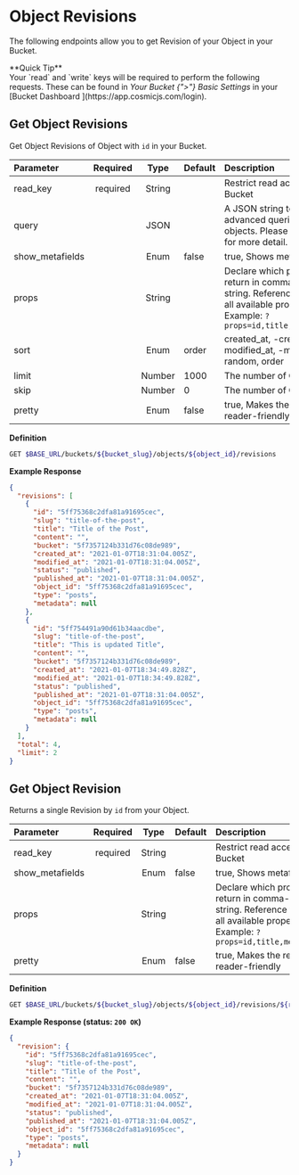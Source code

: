 
# Object Revisions

The following endpoints allow you to get Revision of your Object in your Bucket.

<Callout emoji="✅">
  **Quick Tip**
  <br />
  Your `read` and `write` keys will be required to perform the following
  requests. These can be found in <i>Your Bucket {">"} Basic Settings</i> in
  your [Bucket Dashboard ](https://app.cosmicjs.com/login).
</Callout>

## Get Object Revisions

Get Object Revisions of Object with `id` in your Bucket.

| Parameter       | Required |  Type  | Default | Description                                                                                                                                                  |
| :-------------- | :------: | :----: | :------ | :----------------------------------------------------------------------------------------------------------------------------------------------------------- |
| read_key        | required | String |         | Restrict read access to your Bucket                                                                                                                          |
| query           |          |  JSON  |         | A JSON string to perform advanced queries to filter out objects. Please see [Examples](/cosmic-api/queries#example-queries) for more detail.                 |
| show_metafields |          |  Enum  | false   | true, Shows metafields                                                                                                                                       |
| props           |          | String |         | Declare which properties to return in comma-separated string. Reference full Object for all available properties. Example: `?props=id,title,metadata.author` |
| sort            |          |  Enum  | order   | created_at, -created_at, modified_at, -modified_at, random, order                                                                                            |
| limit           |          | Number | 1000    | The number of Objects to return                                                                                                                              |
| skip            |          | Number | 0       | The number of Objects to skip                                                                                                                                |
| pretty          |          |  Enum  | false   | true, Makes the response more reader-friendly                                                                                                                |

**Definition**

```bash
GET $BASE_URL/buckets/${bucket_slug}/objects/${object_id}/revisions
```

**Example Response**

```json
{
  "revisions": [
    {
      "id": "5ff75368c2dfa81a91695cec",
      "slug": "title-of-the-post",
      "title": "Title of the Post",
      "content": "",
      "bucket": "5f7357124b331d76c08de989",
      "created_at": "2021-01-07T18:31:04.005Z",
      "modified_at": "2021-01-07T18:31:04.005Z",
      "status": "published",
      "published_at": "2021-01-07T18:31:04.005Z",
      "object_id": "5ff75368c2dfa81a91695cec",
      "type": "posts",
      "metadata": null
    },
    {
      "id": "5ff754491a90d61b34aacdbe",
      "slug": "title-of-the-post",
      "title": "This is updated Title",
      "content": "",
      "bucket": "5f7357124b331d76c08de989",
      "created_at": "2021-01-07T18:34:49.828Z",
      "modified_at": "2021-01-07T18:34:49.828Z",
      "status": "published",
      "published_at": "2021-01-07T18:31:04.005Z",
      "object_id": "5ff75368c2dfa81a91695cec",
      "type": "posts",
      "metadata": null
    }
  ],
  "total": 4,
  "limit": 2
}
```

## Get Object Revision

Returns a single Revision by `id` from your Object.

| Parameter       | Required |  Type  | Default | Description                                                                                                                                                  |
| :-------------- | :------: | :----: | :------ | :----------------------------------------------------------------------------------------------------------------------------------------------------------- |
| read_key        | required | String |         | Restrict read access to your Bucket                                                                                                                          |
| show_metafields |          |  Enum  | false   | true, Shows metafields                                                                                                                                       |
| props           |          | String |         | Declare which properties to return in comma-separated string. Reference full Object for all available properties. Example: `?props=id,title,metadata.author` |
| pretty          |          |  Enum  | false   | true, Makes the response more reader-friendly                                                                                                                |

**Definition**

```bash
GET $BASE_URL/buckets/${bucket_slug}/objects/${object_id}/revisions/${revision_id}
```

**Example Response (status: `200 OK`)**

```json
{
  "revision": {
    "id": "5ff75368c2dfa81a91695cec",
    "slug": "title-of-the-post",
    "title": "Title of the Post",
    "content": "",
    "bucket": "5f7357124b331d76c08de989",
    "created_at": "2021-01-07T18:31:04.005Z",
    "modified_at": "2021-01-07T18:31:04.005Z",
    "status": "published",
    "published_at": "2021-01-07T18:31:04.005Z",
    "object_id": "5ff75368c2dfa81a91695cec",
    "type": "posts",
    "metadata": null
  }
}
```

